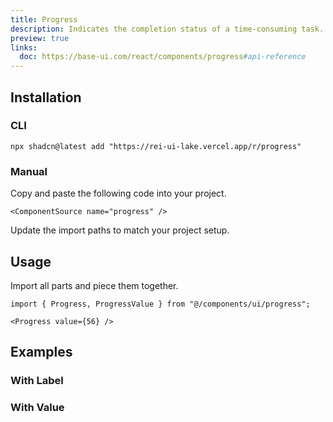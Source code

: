 ```yaml
---
title: Progress
description: Indicates the completion status of a time-consuming task.
preview: true
links:
  doc: https://base-ui.com/react/components/progress#api-reference
---
```


<ComponentTabs name="progress-demo" />

## Installation

### CLI

```package-install
npx shadcn@latest add "https://rei-ui-lake.vercel.app/r/progress"
```

### Manual

<Steps>

  <Step>
    Copy and paste the following code into your project.

    <ComponentSource name="progress" />

  </Step>
  
  <Step>Update the import paths to match your project setup.</Step>

</Steps>

## Usage

Import all parts and piece them together.

```tsx
import { Progress, ProgressValue } from "@/components/ui/progress";
```

```tsx
<Progress value={56} />
```

## Examples

### With Label

<ComponentTabs name="progress-with-label" />

### With Value

<ComponentTabs name="progress-with-value" />
